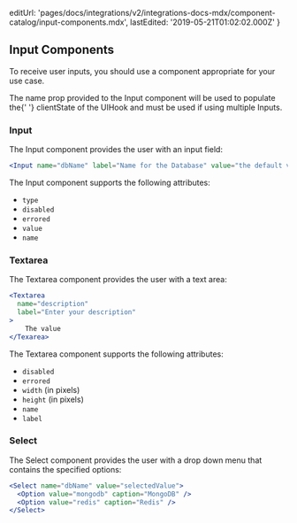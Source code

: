 
  editUrl:
    'pages/docs/integrations/v2/integrations-docs-mdx/component-catalog/input-components.mdx',
  lastEdited: '2019-05-21T01:02:02.000Z'
}

## Input Components

To receive user inputs, you should use a component appropriate for your use case.

<Note>
  The name prop provided to the Input component will be used to populate the{' '}
  <InlineCode>clientState</InlineCode> of the UIHook and must be used if using
  multiple Inputs.
</Note>

### Input

The Input component provides the user with an input field:

```jsx
<Input name="dbName" label="Name for the Database" value="the default value" />
```

The Input component supports the following attributes:

- `type`
- `disabled`
- `errored`
- `value`
- `name`

### Textarea

The Textarea component provides the user with a text area:

```jsx
<Textarea
  name="description"
  label="Enter your description"
>
	The value
</Texarea>
```

The Textarea component supports the following attributes:

- `disabled`
- `errored`
- `width` (in pixels)
- `height` (in pixels)
- `name`
- `label`

### Select

The Select component provides the user with a drop down menu that contains the specified options:

```jsx
<Select name="dbName" value="selectedValue">
  <Option value="mongodb" caption="MongoDB" />
  <Option value="redis" caption="Redis" />
</Select>
```
